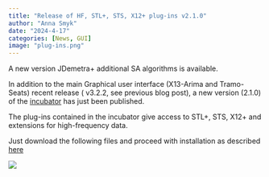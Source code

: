 ```yaml
---
title: "Release of HF, STL+, STS, X12+ plug-ins v2.1.0"
author: "Anna Smyk"
date: "2024-4-17"
categories: [News, GUI]
image: "plug-ins.png"
---
```


A new version JDemetra+ additional SA algorithms is available.

In addition to the main Graphical user interface (X13-Arima and Tramo-Seats) recent release ( v3.2.2, see previous blog post), a new version (2.1.0) of the [incubator](https://github.com/jdemetra/jdplus-incubator/releases/tag/v2.1.0) has just been published.

The plug-ins contained in the incubator give access to STL+, STS, X12+  and extensions for high-frequency data.

Just download the following files and proceed with installation as described [here](https://jdemetra-new-documentation.netlify.app/t-plug-ins#t-plug-ins-inst)

![](plug-ins.png)



